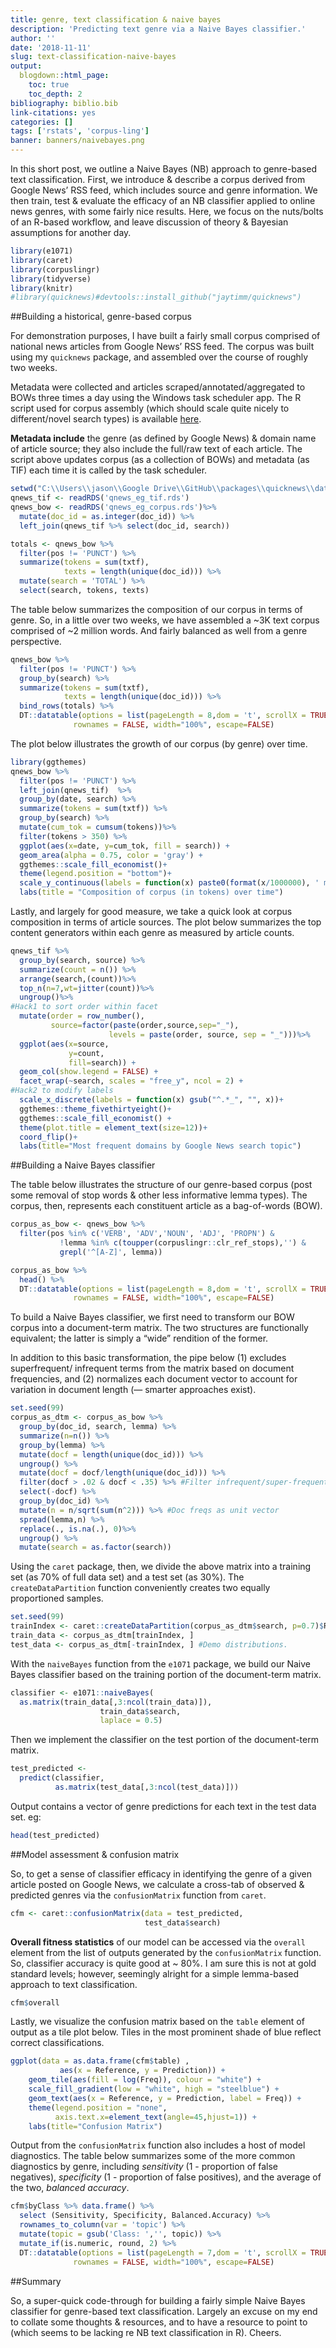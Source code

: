 ```yaml
---
title: genre, text classification & naive bayes
description: 'Predicting text genre via a Naive Bayes classifier.'
author: ''
date: '2018-11-11'
slug: text-classification-naive-bayes
output:
  blogdown::html_page:
    toc: true
    toc_depth: 2
bibliography: biblio.bib
link-citations: yes
categories: []
tags: ['rstats', 'corpus-ling']
banner: banners/naivebayes.png
---
```



In this short post, we outline a Naive Bayes (NB) approach to genre-based text classification.  First, we introduce & describe a corpus derived from Google News' RSS feed, which includes source and genre information.  We then train, test & evaluate the efficacy of an NB classifier applied to online news genres, with some fairly nice results.  Here, we focus on the nuts/bolts of an R-based workflow, and leave discussion of theory & Bayesian assumptions for another day.


```r
library(e1071)
library(caret)
library(corpuslingr)
library(tidyverse)
library(knitr)
#library(quicknews)#devtools::install_github("jaytimm/quicknews")
```


##Building a historical, genre-based corpus

For demonstration purposes, I have built a fairly small corpus comprised of national news articles from Google News' RSS feed. The corpus was built using my `quicknews` package, and assembled over the course of roughly two weeks.

Metadata were collected and articles scraped/annotated/aggregated to BOWs three times a day using the Windows task scheduler app.  The R script used for corpus assembly (which should scale quite nicely to different/novel search types) is available [here](https://github.com/jaytimm/quicknews/blob/master/task/build_qnews_corpus.R). 

**Metadata include** the genre (as defined by Google News) & domain name of article source; they also include the full/raw text of each article.  The script above updates corpus (as a collection of BOWs) and metadata (as TIF) each time it is called by the task scheduler. 


```r
setwd("C:\\Users\\jason\\Google Drive\\GitHub\\packages\\quicknews\\data-raw")
qnews_tif <- readRDS('qnews_eg_tif.rds')
qnews_bow <- readRDS('qnews_eg_corpus.rds')%>%
  mutate(doc_id = as.integer(doc_id)) %>%
  left_join(qnews_tif %>% select(doc_id, search))
```


```r
totals <- qnews_bow %>%
  filter(pos != 'PUNCT') %>%
  summarize(tokens = sum(txtf),
            texts = length(unique(doc_id))) %>%
  mutate(search = 'TOTAL') %>%
  select(search, tokens, texts)
```


The table below summarizes the composition of our corpus in terms of genre.  So, in a little over two weeks, we have assembled a ~3K text corpus comprised of ~2 million words.  And fairly balanced as well from a genre perspective.  

```r
qnews_bow %>%
  filter(pos != 'PUNCT') %>%
  group_by(search) %>%
  summarize(tokens = sum(txtf),
            texts = length(unique(doc_id))) %>%
  bind_rows(totals) %>%
  DT::datatable(options = list(pageLength = 8,dom = 't', scrollX = TRUE),
              rownames = FALSE, width="100%", escape=FALSE)
```


The plot below illustrates the growth of our corpus (by genre) over time.

```r
library(ggthemes)
qnews_bow %>% 
  filter(pos != 'PUNCT') %>%
  left_join(qnews_tif)  %>%
  group_by(date, search) %>% 
  summarize(tokens = sum(txtf)) %>%
  group_by(search) %>% 
  mutate(cum_tok = cumsum(tokens))%>%
  filter(tokens > 350) %>%
  ggplot(aes(x=date, y=cum_tok, fill = search)) +
  geom_area(alpha = 0.75, color = 'gray') +
  ggthemes::scale_fill_economist()+
  theme(legend.position = "bottom")+
  scale_y_continuous(labels = function(x) paste0(format(x/1000000), ' mil')) +
  labs(title = "Composition of corpus (in tokens) over time")
```


Lastly, and largely for good measure, we take a quick look at corpus composition in terms of article sources.  The plot below summarizes the top content generators within each genre  as measured by article counts.


```r
qnews_tif %>% 
  group_by(search, source) %>% 
  summarize(count = n()) %>%
  arrange(search,(count))%>%
  top_n(n=7,wt=jitter(count))%>%
  ungroup()%>%
#Hack1 to sort order within facet
  mutate(order = row_number(), 
         source=factor(paste(order,source,sep="_"), 
                      levels = paste(order, source, sep = "_")))%>%
  ggplot(aes(x=source, 
             y=count, 
             fill=search)) + 
  geom_col(show.legend = FALSE) +  
  facet_wrap(~search, scales = "free_y", ncol = 2) +
#Hack2 to modify labels
  scale_x_discrete(labels = function(x) gsub("^.*_", "", x))+
  ggthemes::theme_fivethirtyeight()+ 
  ggthemes::scale_fill_economist() +
  theme(plot.title = element_text(size=12))+ 
  coord_flip()+
  labs(title="Most frequent domains by Google News search topic")
```




##Building a Naive Bayes classifier

The table below illustrates the structure of our genre-based corpus (post some removal of stop words & other less informative lemma types).  The corpus, then, represents each constituent article as a bag-of-words (BOW). 

```r
corpus_as_bow <- qnews_bow %>%  
  filter(pos %in% c('VERB', 'ADV','NOUN', 'ADJ', 'PROPN') & 
           !lemma %in% c(toupper(corpuslingr::clr_ref_stops),'') & 
           grepl('^[A-Z]', lemma)) 
```

```r
corpus_as_bow %>%
  head() %>%
  DT::datatable(options = list(pageLength = 8,dom = 't', scrollX = TRUE),
              rownames = FALSE, width="100%", escape=FALSE)
```



To build a Naive Bayes classifier, we first need to transform our BOW corpus into a document-term matrix.  The two structures are functionally equivalent; the latter is simply a "wide" rendition of the former.  

In addition to this basic transformation, the pipe below (1) excludes superfrequent/ infrequent terms from the matrix based on document frequencies, and (2) normalizes each document vector to account for variation in document length (--- smarter approaches exist). 


```r
set.seed(99)
corpus_as_dtm <- corpus_as_bow %>%
  group_by(doc_id, search, lemma) %>%
  summarize(n=n()) %>%
  group_by(lemma) %>%
  mutate(docf = length(unique(doc_id))) %>%
  ungroup() %>%
  mutate(docf = docf/length(unique(doc_id))) %>%
  filter(docf > .02 & docf < .35) %>% #Filter infrequent/super-frequent.
  select(-docf) %>%
  group_by(doc_id) %>%
  mutate(n = n/sqrt(sum(n^2))) %>% #Doc freqs as unit vector
  spread(lemma,n) %>%
  replace(., is.na(.), 0)%>%
  ungroup() %>%
  mutate(search = as.factor(search))
```


Using the `caret` package, then, we divide the above matrix into a training set (as 70% of full data set) and a test set (as 30%).  The `createDataPartition` function conveniently creates two equally proportioned samples.

```r
set.seed(99)
trainIndex <- caret::createDataPartition(corpus_as_dtm$search, p=0.7)$Resample1
train_data <- corpus_as_dtm[trainIndex, ]
test_data <- corpus_as_dtm[-trainIndex, ] #Demo distributions.
```


With the `naiveBayes` function from the `e1071` package, we build our Naive Bayes classifier based on the training portion of the document-term matrix.

```r
classifier <- e1071::naiveBayes(
  as.matrix(train_data[,3:ncol(train_data)]),
                    train_data$search,
                    laplace = 0.5) 
```



Then we implement the classifier on the test portion of the document-term matrix.

```r
test_predicted <- 
  predict(classifier,
          as.matrix(test_data[,3:ncol(test_data)]))
```



Output contains a vector of genre predictions for each text in the test data set. eg:

```r
head(test_predicted)
```



##Model assessment & confusion matrix


So, to get a sense of classifier efficacy in identifying the genre of a given article posted on Google News, we calculate a cross-tab of observed & predicted genres via the `confusionMatrix` function from `caret`. 

```r
cfm <- caret::confusionMatrix(data = test_predicted,
                              test_data$search)
```



**Overall fitness statistics** of our model can be accessed via the `overall` element from the list of outputs generated by the `confusionMatrix` function.  So, classifier accuracy is quite good at ~ 80%.  I am sure this is not at gold standard levels; however, seemingly alright for a simple lemma-based approach to text classification. 


```r
cfm$overall
```



Lastly, we visualize the confusion matrix based on the `table` element of output as a tile plot below.  Tiles in the most prominent shade of blue reflect correct classifications.   

```r
ggplot(data = as.data.frame(cfm$table) ,
           aes(x = Reference, y = Prediction)) +
    geom_tile(aes(fill = log(Freq)), colour = "white") +
    scale_fill_gradient(low = "white", high = "steelblue") +
    geom_text(aes(x = Reference, y = Prediction, label = Freq)) +
    theme(legend.position = "none",
          axis.text.x=element_text(angle=45,hjust=1)) + 
    labs(title="Confusion Matrix")
```



Output from the `confusionMatrix` function also includes a host of model diagnostics.  The table below summarizes some of the more common diagnostics by genre, including *sensitivity* (1 - proportion of false negatives), *specificity* (1 - proportion of false positives), and the average of the two, *balanced accuracy*.


```r
cfm$byClass %>% data.frame() %>%
  select (Sensitivity, Specificity, Balanced.Accuracy) %>%
  rownames_to_column(var = 'topic') %>%
  mutate(topic = gsub('Class: ','', topic)) %>%
  mutate_if(is.numeric, round, 2) %>%
  DT::datatable(options = list(pageLength = 7,dom = 't', scrollX = TRUE),
              rownames = FALSE, width="100%", escape=FALSE) 
```



##Summary

So, a super-quick code-through for building a fairly simple Naive Bayes classifier for genre-based text classification.  Largely an excuse on my end to collate some thoughts & resources, and to have a resource to point to (which seems to be lacking re NB text classification in R).  Cheers.  
